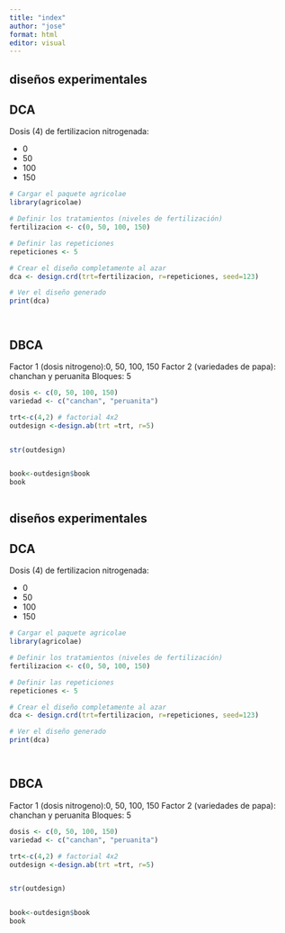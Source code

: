 ```yaml
---
title: "index"
author: "jose"
format: html
editor: visual
---
```


## diseños experimentales

## DCA

Dosis (4) de fertilizacion nitrogenada:

-   0
-   50
-   100
-   150

```r

# Cargar el paquete agricolae
library(agricolae)

# Definir los tratamientos (niveles de fertilización)
fertilizacion <- c(0, 50, 100, 150)

# Definir las repeticiones
repeticiones <- 5

# Crear el diseño completamente al azar
dca <- design.crd(trt=fertilizacion, r=repeticiones, seed=123)

# Ver el diseño generado
print(dca)




```

## DBCA

Factor 1 (dosis nitrogeno):0, 50, 100, 150 Factor 2 (variedades de papa): chanchan y peruanita Bloques: 5

```r

dosis <- c(0, 50, 100, 150)
variedad <- c("canchan", "peruanita")

trt<-c(4,2) # factorial 4x2
outdesign <-design.ab(trt =trt, r=5)


str(outdesign)


book<-outdesign$book
book



```


## diseños experimentales

## DCA

Dosis (4) de fertilizacion nitrogenada:

-   0
-   50
-   100
-   150

```r

# Cargar el paquete agricolae
library(agricolae)

# Definir los tratamientos (niveles de fertilización)
fertilizacion <- c(0, 50, 100, 150)

# Definir las repeticiones
repeticiones <- 5

# Crear el diseño completamente al azar
dca <- design.crd(trt=fertilizacion, r=repeticiones, seed=123)

# Ver el diseño generado
print(dca)




```

## DBCA

Factor 1 (dosis nitrogeno):0, 50, 100, 150 Factor 2 (variedades de papa): chanchan y peruanita Bloques: 5

```r

dosis <- c(0, 50, 100, 150)
variedad <- c("canchan", "peruanita")

trt<-c(4,2) # factorial 4x2
outdesign <-design.ab(trt =trt, r=5)


str(outdesign)


book<-outdesign$book
book



```



